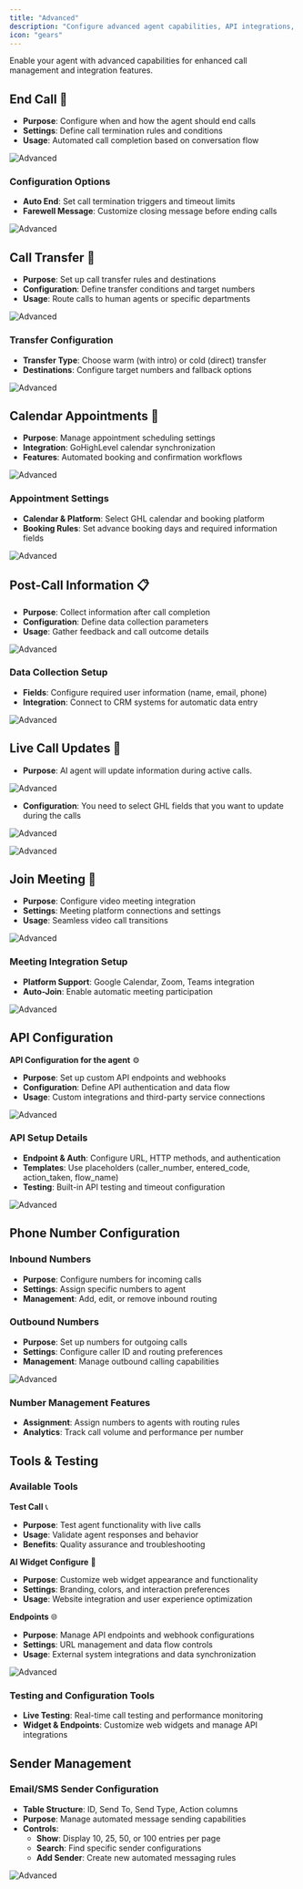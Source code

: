 ```yaml
---
title: "Advanced"
description: "Configure advanced agent capabilities, API integrations, phone number management, and testing tools. This section provides expert-level controls for enhanced agent functionality"
icon: "gears"
---
```


Enable your agent with advanced capabilities for enhanced call management and integration features.

## End Call 🔴
- **Purpose**: Configure when and how the agent should end calls
- **Settings**: Define call termination rules and conditions
- **Usage**: Automated call completion based on conversation flow

![Advanced](/images/ai/Ai-agent/edit/advance/end-call.png)

### Configuration Options
- **Auto End**: Set call termination triggers and timeout limits
- **Farewell Message**: Customize closing message before ending calls

![Advanced](/images/ai/Ai-agent/edit/advance/end-call2.png)

##  Call Transfer 🔄
- **Purpose**: Set up call transfer rules and destinations
- **Configuration**: Define transfer conditions and target numbers
- **Usage**: Route calls to human agents or specific departments

![Advanced](/images/ai/Ai-agent/edit/advance/call-transfer.png)


### Transfer Configuration
- **Transfer Type**: Choose warm (with intro) or cold (direct) transfer
- **Destinations**: Configure target numbers and fallback options

![Advanced](/images/ai/Ai-agent/edit/advance/call-transfer2.png)

## Calendar Appointments 📅
- **Purpose**: Manage appointment scheduling settings
- **Integration**: GoHighLevel calendar synchronization
- **Features**: Automated booking and confirmation workflows

![Advanced](/images/ai/Ai-agent/edit/advance/calender.png)

### Appointment Settings
- **Calendar & Platform**: Select GHL calendar and booking platform
- **Booking Rules**: Set advance booking days and required information fields

![Advanced](/images/ai/Ai-agent/edit/advance/calender-2.png)

## Post-Call Information 📋
- **Purpose**: Collect information after call completion
- **Configuration**: Define data collection parameters
- **Usage**: Gather feedback and call outcome details

![Advanced](/images/ai/Ai-agent/edit/advance/post-calll.png)

### Data Collection Setup
- **Fields**: Configure required user information (name, email, phone)
- **Integration**: Connect to CRM systems for automatic data entry

![Advanced](/images/ai/Ai-agent/edit/advance/post-call.png)

## Live Call Updates 📝
- **Purpose**: AI agent will update information during active calls.

![Advanced](/images/ai/Ai-agent/edit/advance/live-call.png)

- **Configuration**: You need to select GHL fields that you want to update during the calls

![Advanced](/images/ai/Ai-agent/edit/advance/update-info-2.png)

![Advanced](/images/ai/Ai-agent/edit/advance/update-info-3.png)

## Join Meeting 🎥
- **Purpose**: Configure video meeting integration
- **Settings**: Meeting platform connections and settings
- **Usage**: Seamless video call transitions

![Advanced](/images/ai/Ai-agent/edit/advance/join-meeting.png)

### Meeting Integration Setup
- **Platform Support**: Google Calendar, Zoom, Teams integration
- **Auto-Join**: Enable automatic meeting participation

![Advanced](/images/ai/Ai-agent/edit/advance/join-2.png)

## API Configuration

**API Configuration for the agent** ⚙️
- **Purpose**: Set up custom API endpoints and webhooks
- **Configuration**: Define API authentication and data flow
- **Usage**: Custom integrations and third-party service connections

![Advanced](/images/ai/Ai-agent/edit/advance/api-configration.png)

### API Setup Details
- **Endpoint & Auth**: Configure URL, HTTP methods, and authentication
- **Templates**: Use placeholders (caller_number, entered_code, action_taken, flow_name)
- **Testing**: Built-in API testing and timeout configuration

![Advanced](/images/ai/Ai-agent/edit/advance/api-configration2.png)

## Phone Number Configuration

### Inbound Numbers
- **Purpose**: Configure numbers for incoming calls
- **Settings**: Assign specific numbers to agent
- **Management**: Add, edit, or remove inbound routing


### Outbound Numbers  
- **Purpose**: Set up numbers for outgoing calls
- **Settings**: Configure caller ID and routing preferences
- **Management**: Manage outbound calling capabilities

![Advanced](/images/ai/Ai-agent/edit/advance/phone-number.png)

### Number Management Features
- **Assignment**: Assign numbers to agents with routing rules
- **Analytics**: Track call volume and performance per number

## Tools & Testing

### Available Tools

**Test Call** 📞
- **Purpose**: Test agent functionality with live calls
- **Usage**: Validate agent responses and behavior
- **Benefits**: Quality assurance and troubleshooting



**AI Widget Configure** 🧩
- **Purpose**: Customize web widget appearance and functionality
- **Settings**: Branding, colors, and interaction preferences
- **Usage**: Website integration and user experience optimization


**Endpoints** 🌐
- **Purpose**: Manage API endpoints and webhook configurations
- **Settings**: URL management and data flow controls
- **Usage**: External system integrations and data synchronization

![Advanced](/images/ai/Ai-agent/edit/advance/tools-testing.png)

### Testing and Configuration Tools
- **Live Testing**: Real-time call testing and performance monitoring
- **Widget & Endpoints**: Customize web widgets and manage API integrations

## Sender Management

### Email/SMS Sender Configuration
- **Table Structure**: ID, Send To, Send Type, Action columns
- **Purpose**: Manage automated message sending capabilities
- **Controls**: 
  - **Show**: Display 10, 25, 50, or 100 entries per page
  - **Search**: Find specific sender configurations
  - **Add Sender**: Create new automated messaging rules

![Advanced](/images/ai/Ai-agent/edit/advance/sender-managment.png)


